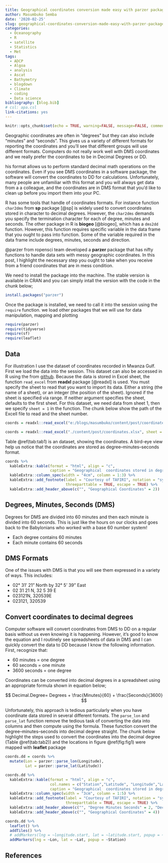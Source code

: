 ```yaml
---
title: Geographical coordinates conversion made easy with parzer package in R
author: Masumbuko Semba
date: '2020-02-25'
slug: geographical-coordinates-conversion-made-easy-with-parzer-package-in-r
categories:
  - Oceanography
  - R
  - satellite
  - Statistics
  - Met
tags:
  - ADCP
  - Algoa
  - analysis
  - Ascat
  - Bathymetry
  - blogdown
  - Climate
  - coding
  - Data science
bibliography: [blog.bib]
# csl: apa.csl
link-citations: yes
---
```



```r
knitr::opts_chunk$set(echo = TRUE, warning=FALSE, message=FALSE, comment=FALSE, quit = TRUE)
```

Geographic coordinates are often in "degrees" but they can also include "minutes" and "seconds". This gives us a variety of different formats for reporting the coordinates and you'll see that different groups will use different formats. Computers do not really work well with DMS coordinates and we really prefer the coordinates to be in Decimal Degrees or DD.

his format allows us to perform standard decimal math operations on the coordinates. Even if you see DMS coordinates in a software package, the software will convert the coordinates to DD for calculations. Unfortunately, many people are unfamiliar with this format and you will always  get data from a a colleague, and the coordinates are in DMS format that you’d like to clean up before you import them into your PC.

R has some tools that handle of coordinates formats. For instance function `char2dms` from **sp** package [@sp] is widely used to convert coordinates stored in character to decimal degrees. However, the `char2dms` demands you specify the termination character for each of degree, minutes and seconds. The other package in R is **biogeo** [@biogeo], which has a `dms2dd` function. However, this function  requires specific variable in the data frame that you ought to pass into function. Some of the variable required in the data frame include  degrees, minutes, seconds and direction.

@parzer from ropensci team developed a **parzer** package that has nifty functions to handle data sets with messy geographic coordinates. In this post, I highlight the necessary step you ought to take when you receive from a friend coordinates that are in mess condition. 

We need to install the package into the machine. The stable version is available in CRAN and you can simply intall the version with the code in the chunk below;

```r
install.packages("parzer")
```

Once the package is installed, we need to call it into the session using the `require` function. we load other packages that we will use for data manipulation, mapping and plotting

```r

require(parzer)
require(tidyverse)
require(sf)
require(leaflet)
```

## Data
For illustration I use the dataset of coordinates recorded in Mwanza Gulf. First we load the data into the session. This dataset can also be accessed in R using the from [github](www.github.com).   Because the data is stored in Excel sheet, the function `read_excel` from **readxl** package [@readxl] is used. You must specify the sheet to read that you want to import its data. Either a string (the name of a sheet), or an integer (the position of the sheet). Ignored if the sheet is specified via range. If neither argument specifies the sheet, defaults to the first sheet. For this dataset, we need data from sheet 1, then we specify `sheet = 1` in the function. The chunk below show the path of the Excell file to read and the sheet number. 

```r
coords = readxl::read_excel("e:/blogs/masumbuko/content/post/coordinates.xlsx", sheet = 1)

```

```r
coords = readxl::read_excel("./content/post/coordinates.xlsx", sheet = 1)

```

Table \@ref(tab:tab1) is an dataset, showing the coordinates. A bird-eye view help us notice that the coordinates are stored as degree--minutes--seconds format. 

```r
coords %>%
  kableExtra::kable(format = "html", align = "c",
                    caption = "Geographical  coordinates stored in degree minutes and seconds") %>%
  kableExtra::column_spec(width = "4cm", column = 1:3) %>%
  kableExtra::add_footnote(label = "Courtesy of TAFIRI", notation = "symbol", 
                           threeparttable = TRUE, escape = TRUE) %>%
  kableExtra::add_header_above(c("", "Geographical Coordinates" = 2))
```

## Degrees, Minutes, Seconds (DMS)
Degrees for DMS are divided into 60 minutes and then each minute is divided into 60 seconds. This is just like the hours on our clocks and goes back to the Babylonians who worked with a base 60 number system!

+ Each degree contains 60 minutes
+ Each minute contains 60 seconds

## DMS Formats
One of the issues with DMS is that you will see them expressed in a variety of ways. This includes:

+ 02° 31' 21" North by 32° 5' 39" East
+ 02 31 21 N, 32 5 39 E
+ 023121N, 320539E
+ 023121, 320539

## Convert coordinates to decimal degrees
Computer software will convert coordinates from DMS to DD on a regular basis without us even knowing it is happening. However, it's good to know the equation and I routinely see spreadsheets of data in DMS and I can quickly convert the data to DD because I know the following information. First, recognize that:

+ 60 minutes = one degree
+ 60 seconds = one minute
+ 3600 seconds = one degree

Coordinates can be converted into decimal degrees in a spreadsheet using an appropriate formula shown in equation below;

$$
Decimal.Degree= Degrees + \frac{Minutes}{60} + \frac{Seconds}{3600}
$$


Unfortunately, this approach is tedious particularly when you have coordinate data stored in several different formats. The `parse_lon` and `parse_lat` function remove the tedious task of converting the data into columns and then compute using the formula. These function convert the degree--minutes--seconds into decimal degree straight. The chunk below highlight the steps used to convert the coordinates into the decimal degree (Table \@ref(tab:tab2)) and the locations in figure \@ref(fig:fig1) were mapped with **leaflet** package

```r
coords.dd = coords %>%
  mutate(Lon = parzer::parse_lon(Longitude),
         Lat = parzer::parse_lat(Latitude))
```

```r
coords.dd %>%
  kableExtra::kable(format = "html", align = "c", 
                    col.names = c("Station","Latitude", "Longitude","Latitude", "Longitude"),
                    caption = "Geographical  coordinates stored in degree minutes and seconds and decimal degree") %>%
  kableExtra::column_spec(width = "3cm", column = 1:5) %>%
  kableExtra::add_footnote(label = "Courtesy of TAFIRI", notation = "symbol", 
                           threeparttable = TRUE, escape = TRUE) %>%
  kableExtra::add_header_above(c("", "Degree Minutes Seconds" = 2, "Decimal Degree" = 2))%>%
  kableExtra::add_header_above(c("", "Geographical Coordinates" = 4))

```


```r
coords.dd %>%
  leaflet() %>%
  addTiles() %>%
  # addMarkers(lng = ~longitude.start, lat = ~latitude.start, popup = ~`Trawling number`)%>%
  addMarkers(lng = ~Lon, lat = ~Lat, popup = ~Station)


```

## References


